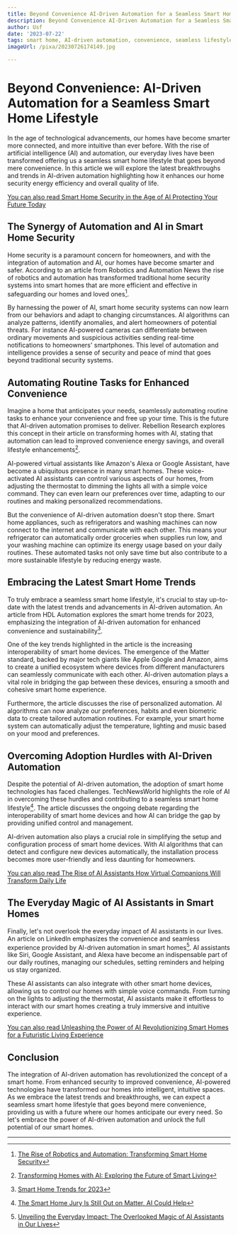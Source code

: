 ```yaml
---
title: Beyond Convenience AI-Driven Automation for a Seamless Smart Home Lifestyle
description: Beyond Convenience AI-Driven Automation for a Seamless Smart Home Lifestyle
author: Usf
date: '2023-07-22'
tags: smart home, AI-driven automation, convenience, seamless lifestyle
imageUrl: /pixa/20230726174149.jpg

---
```

#  Beyond Convenience: AI-Driven Automation for a Seamless  Smart Home Lifestyle

In the age of technological advancements, our homes have become smarter more connected, and more intuitive than ever before. With the rise of artificial intelligence (AI) and automation, our everyday lives have been transformed offering us a seamless smart home lifestyle  that  goes beyond mere convenience. In this article we will explore the latest breakthroughs and trends in AI-driven  automation  highlighting how it  enhances our home security energy efficiency and overall  quality of life.

[You can also read  Smart  Home Security in the Age of AI Protecting Your Future  Today](Smart%20Home%20Security%20in%20the%20Age%20of%20AI%20Protecting%20Your%20Future%20Today)


## The Synergy of Automation  and AI in Smart Home Security

Home security  is a paramount concern for homeowners, and with the integration of automation and AI,  our homes have become smarter and safer. According to an article from Robotics and Automation News the rise of  robotics and  automation has transformed traditional home security systems into smart homes that are more efficient and effective in safeguarding our homes and loved ones[^1^].

By harnessing the power of AI, smart home security systems can now learn from  our behaviors and adapt to  changing circumstances.  AI algorithms  can analyze patterns, identify  anomalies, and alert homeowners of  potential threats. For instance AI-powered cameras can differentiate between ordinary movements and suspicious activities sending real-time  notifications to homeowners' smartphones. This level of automation and intelligence provides  a sense of security and peace  of mind that goes beyond traditional security systems.

## Automating  Routine Tasks for  Enhanced Convenience

Imagine a home that anticipates your needs, seamlessly automating routine tasks to enhance your convenience and free up your time. This is  the future that AI-driven automation  promises  to deliver. Rebellion Research explores this concept in their article on transforming homes with AI,  stating that automation can lead to improved convenience energy savings, and  overall lifestyle enhancements[^2^].

AI-powered  virtual assistants like Amazon's Alexa or Google Assistant, have become a ubiquitous presence  in many smart homes. These voice-activated AI  assistants can control various aspects of our homes, from adjusting the thermostat to dimming the lights all with a simple voice command. They can even learn our  preferences over time, adapting to  our routines and  making personalized recommendations.

But the convenience of AI-driven automation doesn't stop there. Smart home appliances, such as refrigerators and washing machines can now connect to the internet and communicate with each other. This means your refrigerator can automatically order groceries when  supplies run low, and your washing machine can optimize its energy usage based on your daily routines. These  automated tasks not only save time but also contribute to a more sustainable lifestyle by reducing energy waste.

## Embracing the Latest Smart Home Trends

To truly embrace a seamless smart home lifestyle, it's crucial to stay  up-to-date with the  latest trends and advancements in AI-driven automation. An article from HDL Automation explores the smart home trends  for 2023, emphasizing the integration of AI-driven automation for enhanced convenience and sustainability[^3^].

One of the key trends highlighted in the article is the increasing interoperability of smart home devices.  The emergence of the Matter standard,  backed by  major tech giants  like Apple Google and Amazon, aims  to create a unified ecosystem  where devices  from different  manufacturers can seamlessly communicate with each other. AI-driven automation plays a  vital role in bridging the gap between  these devices, ensuring a smooth and cohesive smart home experience.

Furthermore, the article discusses the  rise  of personalized automation. AI algorithms can now analyze our preferences, habits  and even biometric data to create  tailored automation routines. For example, your smart home system can automatically adjust  the temperature, lighting and music based on your mood  and preferences.

## Overcoming Adoption Hurdles with AI-Driven Automation

Despite the potential of AI-driven automation, the adoption of smart home technologies  has faced challenges. TechNewsWorld highlights the role of AI in overcoming these hurdles  and  contributing to a seamless  smart home lifestyle[^4^]. The article discusses the ongoing debate  regarding the interoperability  of smart home devices and how  AI can bridge the gap by providing unified control and  management.

AI-driven  automation also plays a crucial role in simplifying the setup and configuration process of smart home devices. With AI algorithms  that can detect and configure new devices automatically, the installation process becomes more user-friendly and less daunting for  homeowners.

[You  can also read The Rise of  AI Assistants How Virtual Companions Will Transform Daily  Life](The%20Rise%20of%20AI%20Assistants%20How%20Virtual%20Companions%20Will%20Transform%20Daily%20Life)


## The Everyday Magic of AI Assistants in Smart Homes

Finally, let's not overlook the everyday impact  of AI assistants in our lives. An article on  LinkedIn emphasizes the convenience and seamless experience provided by AI-driven automation in smart homes[^5^]. AI assistants like Siri, Google  Assistant, and Alexa have become  an indispensable part of our daily routines, managing our schedules, setting reminders and helping us stay organized.

These AI assistants can also  integrate with other smart home devices, allowing us to control our homes with simple voice commands. From turning on the lights to adjusting the  thermostat, AI assistants make it effortless to interact with our smart homes creating a  truly immersive and intuitive  experience.

[You can also read Unleashing the Power of AI Revolutionizing Smart Homes for a Futuristic Living Experience](Unleashing%20the%20Power%20of%20AI%20Revolutionizing%20Smart%20Homes%20for%20a%20Futuristic%20Living%20Experience)


## Conclusion

The  integration of AI-driven automation has revolutionized  the concept of a smart  home. From enhanced security to improved convenience, AI-powered technologies have transformed our homes into intelligent, intuitive spaces.  As we embrace the latest trends and breakthroughs,  we can expect  a seamless  smart home lifestyle that  goes beyond mere convenience, providing us with a future where our homes anticipate  our every need. So let's  embrace the power of AI-driven automation and  unlock  the full potential of  our smart homes.

---

[^1^]: [The Rise of Robotics and Automation: Transforming Smart Home Security](https://roboticsandautomationnews.com/2023/07/19/the-rise-of-robotics-and-automation-transforming-smart-home-security/70038/)
[^2^]: [Transforming Homes with AI:  Exploring the Future of Smart Living](https://www.rebellionresearch.com/transforming-homes-with-ai-exploring-the-future-of-smart-living)
[^3^]: [Smart Home Trends for 2023](https://www.hdlautomation.com/Articles_100000161143363.html)
[^4^]: [The Smart Home Jury Is Still Out on Matter, AI Could Help](https://www.technewsworld.com/story/the-smart-home-jury-is-still-out-on-matter-ai-could-help-178442.html)
[^5^]: [Unveiling the Everyday Impact: The Overlooked Magic of  AI Assistants  in Our Lives](https://www.linkedin.com/pulse/unveiling-everyday-impact-overlooked-magic-ai-our-lives-c-l-abor-jr)